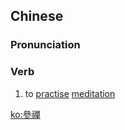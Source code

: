 ==Chinese==
{{zh-forms|s=参禅}}

===Pronunciation===
{{zh-pron
|m=cānchán
|c=caam1 sim4
|cat=v
}}

===Verb===
{{zh-verb}}

# {{lb|zh|Buddhism}} to [[practise]] [[meditation]]

[[ko:參禪]]